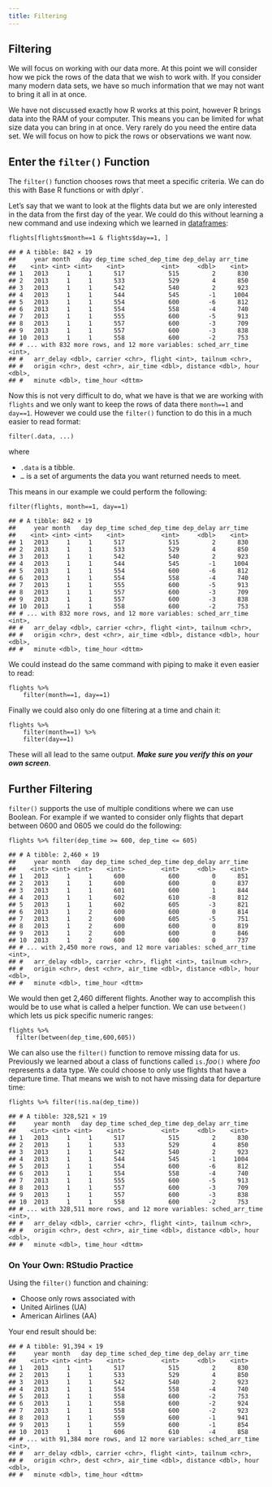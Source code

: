 ```yaml
---
title: Filtering
---
```





<div id="filtering" class="section level1">
<h1>Filtering</h1>
<p>We will focus on working with our data more. At this point we will consider how we pick the rows of the data that we wish to work with. If you consider many modern data sets, we have so much information that we may not want to bring it all in at once.</p>
<p>We have not discussed exactly how R works at this point, however R brings data into the RAM of your computer. This means you can be limited for what size data you can bring in at once. Very rarely do you need the entire data set. We will focus on how to pick the rows or observations we want now.</p>
<div id="enter-the-filter-function" class="section level2">
<h2>Enter the <code>filter()</code> Function</h2>
<p>The <code>filter()</code> function chooses rows that meet a specific criteria. We can do this with Base R functions or with dplyr`.</p>
<p>Let’s say that we want to look at the flights data but we are only interested in the data from the first day of the year. We could do this without learning a new command and use indexing which we learned in <a href="http://statseducation.com/Introduction-to-R/modules/getting%20data/dataframes/">dataframes</a>:</p>
<pre class="r"><code>flights[flights$month==1 &amp; flights$day==1, ]</code></pre>
<pre><code>## # A tibble: 842 × 19
##     year month   day dep_time sched_dep_time dep_delay arr_time
##    &lt;int&gt; &lt;int&gt; &lt;int&gt;    &lt;int&gt;          &lt;int&gt;     &lt;dbl&gt;    &lt;int&gt;
## 1   2013     1     1      517            515         2      830
## 2   2013     1     1      533            529         4      850
## 3   2013     1     1      542            540         2      923
## 4   2013     1     1      544            545        -1     1004
## 5   2013     1     1      554            600        -6      812
## 6   2013     1     1      554            558        -4      740
## 7   2013     1     1      555            600        -5      913
## 8   2013     1     1      557            600        -3      709
## 9   2013     1     1      557            600        -3      838
## 10  2013     1     1      558            600        -2      753
## # ... with 832 more rows, and 12 more variables: sched_arr_time &lt;int&gt;,
## #   arr_delay &lt;dbl&gt;, carrier &lt;chr&gt;, flight &lt;int&gt;, tailnum &lt;chr&gt;,
## #   origin &lt;chr&gt;, dest &lt;chr&gt;, air_time &lt;dbl&gt;, distance &lt;dbl&gt;, hour &lt;dbl&gt;,
## #   minute &lt;dbl&gt;, time_hour &lt;dttm&gt;</code></pre>
<p>Now this is not very difficult to do, what we have is that we are working with <code>flights</code> and we only want to keep the rows of data there <code>month==1</code> and <code>day==1</code>. However we could use the <code>filter()</code> function to do this in a much easier to read format:</p>
<pre><code>filter(.data, ...)</code></pre>
<p>where</p>
<ul>
<li><code>.data</code> is a tibble.</li>
<li><code>...</code> is a set of arguments the data you want returned needs to meet.</li>
</ul>
<p>This means in our example we could perform the following:</p>
<pre class="r"><code>filter(flights, month==1, day==1)</code></pre>
<pre><code>## # A tibble: 842 × 19
##     year month   day dep_time sched_dep_time dep_delay arr_time
##    &lt;int&gt; &lt;int&gt; &lt;int&gt;    &lt;int&gt;          &lt;int&gt;     &lt;dbl&gt;    &lt;int&gt;
## 1   2013     1     1      517            515         2      830
## 2   2013     1     1      533            529         4      850
## 3   2013     1     1      542            540         2      923
## 4   2013     1     1      544            545        -1     1004
## 5   2013     1     1      554            600        -6      812
## 6   2013     1     1      554            558        -4      740
## 7   2013     1     1      555            600        -5      913
## 8   2013     1     1      557            600        -3      709
## 9   2013     1     1      557            600        -3      838
## 10  2013     1     1      558            600        -2      753
## # ... with 832 more rows, and 12 more variables: sched_arr_time &lt;int&gt;,
## #   arr_delay &lt;dbl&gt;, carrier &lt;chr&gt;, flight &lt;int&gt;, tailnum &lt;chr&gt;,
## #   origin &lt;chr&gt;, dest &lt;chr&gt;, air_time &lt;dbl&gt;, distance &lt;dbl&gt;, hour &lt;dbl&gt;,
## #   minute &lt;dbl&gt;, time_hour &lt;dttm&gt;</code></pre>
<p>We could instead do the same command with piping to make it even easier to read:</p>
<pre><code>flights %&gt;%
    filter(month==1, day==1)</code></pre>
<p>Finally we could also only do one filtering at a time and chain it:</p>
<pre><code>flights %&gt;%
    filter(month==1) %&gt;%
    filter(day==1)</code></pre>
<p>These will all lead to the same output. <strong><em>Make sure you verify this on your own screen</em></strong>.</p>
</div>
<div id="further-filtering" class="section level2">
<h2>Further Filtering</h2>
<p><code>filter()</code> supports the use of multiple conditions where we can use Boolean. For example if we wanted to consider only flights that depart between 0600 and 0605 we could do the following:</p>
<pre class="r"><code>flights %&gt;% filter(dep_time &gt;= 600, dep_time &lt;= 605)</code></pre>
<pre><code>## # A tibble: 2,460 × 19
##     year month   day dep_time sched_dep_time dep_delay arr_time
##    &lt;int&gt; &lt;int&gt; &lt;int&gt;    &lt;int&gt;          &lt;int&gt;     &lt;dbl&gt;    &lt;int&gt;
## 1   2013     1     1      600            600         0      851
## 2   2013     1     1      600            600         0      837
## 3   2013     1     1      601            600         1      844
## 4   2013     1     1      602            610        -8      812
## 5   2013     1     1      602            605        -3      821
## 6   2013     1     2      600            600         0      814
## 7   2013     1     2      600            605        -5      751
## 8   2013     1     2      600            600         0      819
## 9   2013     1     2      600            600         0      846
## 10  2013     1     2      600            600         0      737
## # ... with 2,450 more rows, and 12 more variables: sched_arr_time &lt;int&gt;,
## #   arr_delay &lt;dbl&gt;, carrier &lt;chr&gt;, flight &lt;int&gt;, tailnum &lt;chr&gt;,
## #   origin &lt;chr&gt;, dest &lt;chr&gt;, air_time &lt;dbl&gt;, distance &lt;dbl&gt;, hour &lt;dbl&gt;,
## #   minute &lt;dbl&gt;, time_hour &lt;dttm&gt;</code></pre>
<p>We would then get 2,460 different flights. Another way to accomplish this would be to use what is called a helper function. We can use <code>between()</code> which lets us pick specific numeric ranges:</p>
<pre><code>flights %&gt;%
  filter(between(dep_time,600,605))</code></pre>
<p>We can also use the <code>filter()</code> function to remove missing data for us. Previously we learned about a class of functions called <code>is.</code><em>foo</em><code>()</code> where <em>foo</em> represents a data type. We could choose to only use flights that have a departure time. That means we wish to not have missing data for departure time:</p>
<pre class="r"><code>flights %&gt;% filter(!is.na(dep_time))</code></pre>
<pre><code>## # A tibble: 328,521 × 19
##     year month   day dep_time sched_dep_time dep_delay arr_time
##    &lt;int&gt; &lt;int&gt; &lt;int&gt;    &lt;int&gt;          &lt;int&gt;     &lt;dbl&gt;    &lt;int&gt;
## 1   2013     1     1      517            515         2      830
## 2   2013     1     1      533            529         4      850
## 3   2013     1     1      542            540         2      923
## 4   2013     1     1      544            545        -1     1004
## 5   2013     1     1      554            600        -6      812
## 6   2013     1     1      554            558        -4      740
## 7   2013     1     1      555            600        -5      913
## 8   2013     1     1      557            600        -3      709
## 9   2013     1     1      557            600        -3      838
## 10  2013     1     1      558            600        -2      753
## # ... with 328,511 more rows, and 12 more variables: sched_arr_time &lt;int&gt;,
## #   arr_delay &lt;dbl&gt;, carrier &lt;chr&gt;, flight &lt;int&gt;, tailnum &lt;chr&gt;,
## #   origin &lt;chr&gt;, dest &lt;chr&gt;, air_time &lt;dbl&gt;, distance &lt;dbl&gt;, hour &lt;dbl&gt;,
## #   minute &lt;dbl&gt;, time_hour &lt;dttm&gt;</code></pre>
<div class="content-box-green">
<h1>
On Your Own: RStudio Practice
</h1>
<p>Using the <code>filter()</code> function and chaining:</p>
<ul>
<li>Choose only rows associated with</li>
<li>United Airlines (UA)</li>
<li>American Airlines (AA)</li>
</ul>
<p>Your end result should be:</p>
<pre><code>## # A tibble: 91,394 × 19
##     year month   day dep_time sched_dep_time dep_delay arr_time
##    &lt;int&gt; &lt;int&gt; &lt;int&gt;    &lt;int&gt;          &lt;int&gt;     &lt;dbl&gt;    &lt;int&gt;
## 1   2013     1     1      517            515         2      830
## 2   2013     1     1      533            529         4      850
## 3   2013     1     1      542            540         2      923
## 4   2013     1     1      554            558        -4      740
## 5   2013     1     1      558            600        -2      753
## 6   2013     1     1      558            600        -2      924
## 7   2013     1     1      558            600        -2      923
## 8   2013     1     1      559            600        -1      941
## 9   2013     1     1      559            600        -1      854
## 10  2013     1     1      606            610        -4      858
## # ... with 91,384 more rows, and 12 more variables: sched_arr_time &lt;int&gt;,
## #   arr_delay &lt;dbl&gt;, carrier &lt;chr&gt;, flight &lt;int&gt;, tailnum &lt;chr&gt;,
## #   origin &lt;chr&gt;, dest &lt;chr&gt;, air_time &lt;dbl&gt;, distance &lt;dbl&gt;, hour &lt;dbl&gt;,
## #   minute &lt;dbl&gt;, time_hour &lt;dttm&gt;</code></pre>
</div>
</div>
</div>




</div>

<script>

// add bootstrap table styles to pandoc tables
function bootstrapStylePandocTables() {
  $('tr.header').parent('thead').parent('table').addClass('table table-condensed');
}
$(document).ready(function () {
  bootstrapStylePandocTables();
});


</script>

<!-- dynamically load mathjax for compatibility with self-contained -->
<script>
  (function () {
    var script = document.createElement("script");
    script.type = "text/javascript";
    script.src  = "https://cdn.mathjax.org/mathjax/latest/MathJax.js?config=TeX-AMS-MML_HTMLorMML";
    document.getElementsByTagName("head")[0].appendChild(script);
  })();
</script>


